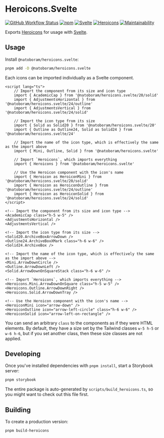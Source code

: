 
<Meta title="README" />

# Heroicons.Svelte

[![GitHub Workflow Status](https://img.shields.io/github/actions/workflow/status/NatoBoram/heroicons.svelte/node-js.yaml?logo=github)](https://github.com/NatoBoram/heroicons.svelte/actions/workflows/node-js.yaml) [![npm](https://img.shields.io/npm/v/@natoboram/heroicons.svelte?color=CB3837&logo=npm)](https://www.npmjs.com/package/@natoboram/heroicons.svelte) [![Svelte](https://img.shields.io/npm/dependency-version/@natoboram/heroicons.svelte/dev/svelte?color=FF3E00&logo=svelte)](https://github.com/sveltejs/svelte) [![Heroicons](https://img.shields.io/npm/dependency-version/@natoboram/heroicons.svelte/dev/heroicons?color=8B5CF6)](https://github.com/tailwindlabs/heroicons) [![Maintainability](https://api.codeclimate.com/v1/badges/bf55494aef500e1de365/maintainability)](https://codeclimate.com/github/NatoBoram/heroicons.svelte/maintainability)

Exports [Heroicons](https://github.com/tailwindlabs/heroicons) for usage with [Svelte](https://github.com/sveltejs/svelte).

## Usage

Install `@natoboram/heroicons.svelte`:

```bash
pnpm add -D @natoboram/heroicons.svelte
```

Each icons can be imported individually as a Svelte component.

```svelte
<script lang="ts">
	// Import the component from its size and icon type
	import { AcademicCap } from '@natoboram/heroicons.svelte/20/solid'
	import { AdjustmentsHorizontal } from '@natoboram/heroicons.svelte/24/outline'
	import { AdjustmentsVertical } from '@natoboram/heroicons.svelte/24/solid'

	// Import the icon type from its size
	import { Solid as Solid20 } from '@natoboram/heroicons.svelte/20'
	import { Outline as Outline24, Solid as Solid24 } from '@natoboram/heroicons.svelte/24'

	// Import the name of the icon type, which is effectively the same as the import above
	import { Mini, Outline, Solid } from '@natoboram/heroicons.svelte'

	// Import `Heroicons`, which imports everything
	import { Heroicons } from '@natoboram/heroicons.svelte'

	// Use the Heroicon component with the icon's name
	import { Heroicon as HeroiconMini } from '@natoboram/heroicons.svelte/20/solid'
	import { Heroicon as HeroiconOutline } from '@natoboram/heroicons.svelte/24/outline'
	import { Heroicon as HeroiconSolid } from '@natoboram/heroicons.svelte/24/solid'
</script>

<!-- Import the component from its size and icon type -->
<AcademicCap class="h-5 w-5" />
<AdjustmentsHorizontal />
<AdjustmentsVertical />

<!-- Import the icon type from its size -->
<Solid20.ArchiveBoxArrowDown />
<Outline24.ArchiveBoxXMark class="h-6 w-6" />
<Solid24.ArchiveBox />

<!-- Import the name of the icon type, which is effectively the same as the import above -->
<Mini.ArrowDownCircle />
<Outline.ArrowDownLeft />
<Solid.ArrowDownOnSquareStack class="h-6 w-6" />

<!-- Import `Heroicons`, which imports everything -->
<Heroicons.Mini.ArrowDownOnSquare class="h-5 w-5" />
<Heroicons.Outline.ArrowDownRight />
<Heroicons.Solid.ArrowDownTray />

<!-- Use the Heroicon component with the icon's name -->
<HeroiconMini icon="arrow-down" />
<HeroiconOutline icon="arrow-left-circle" class="h-6 w-6" />
<HeroiconSolid icon="arrow-left-on-rectangle" />
```

You can send an arbitrary `class` to the components as if they were HTML elements. By default, they have a size set by the Tailwind classes `w-5 h-5` or `w-6 h-6`, but if you set another class, then these size classes are not applied.

## Developing

Once you've installed dependencies with `pnpm install`, start a Storybook server:

```bash
pnpm storybook
```

The entire package is auto-generated by `scripts/build_heroicons.ts`, so you might want to check out this file first.

## Building

To create a production version:

```bash
pnpm build-heroicons
```
